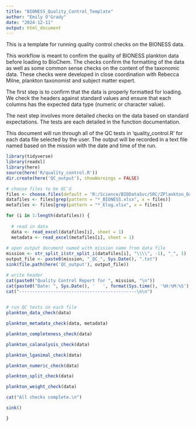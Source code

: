 ```yaml
---
title: "BIONESS_Quality_Control_Template"
author: "Emily O'Grady"
date: "2024-12-11"
output: html_document
---
```

This is a template for running quality control checks on the BIONESS data. 

This workflow is meant to confirm the quality of BIONESS plankton data before
loading to BioChem. The checks confirm the formatting of the data as well as
some common sense checks on the content of the taxonomic data. These checks were
developed in close coordination with Rebecca Milne, plankton taxonomist and 
subject matter expert.


The first step is to confirm that the data is properly formatted for loading. 
We check the headers against standard values and ensure that each columns 
has the expected data type (numeric or character value). 

The next step involves more detailed checks on the data based on standard 
expectations. The tests are each detailed in the function documentation. 

This document will run through all of the QC tests in 'quality_control.R' for 
each data file selected by the user. The output will be recorded in a text file named
based on the mission with the date and time of the run. 

```r
library(tidyverse)
library(readxl)
library(here)
source(here('R/quality_control.R'))
dir.create(here('QC_output'), showWarnings = FALSE)
```

```r

# choose files to be QC'd
files <- choose.files(default = 'R:/Science/BIODataSvc/SRC/ZPlankton_DataRescue/OGrady_2024/FINAL', multi = TRUE)
datafiles <- files[grep(pattern = "*_BIONESS.xlsx", x = files)]
metafiles <- files[grep(pattern = "*_Elog.xlsx", x = files)]

```



```r
for (i in 1:length(datafiles)) {
  
  # read in data
  data <- read_excel(datafiles[i], sheet = 1)
  metadata <- read_excel(metafiles[i], sheet = 1)
  
# open output document named with mission name from data file
mission <- str_split_i(str_split_i(datafiles[i], "\\\\", -1), "_", 1)
output_file <- paste0(mission, "_QC_", Sys.Date(), ".txt")
sink(file.path(here('QC_output'), output_file))

# write header
cat(paste0("Quality Control Report for ", mission, "\n"))
cat(paste0("Date: ", Sys.Date(), '   ', format(Sys.time(), '%H:%M:%S'), "\n\n"))
cat("---------------------------------------------\n\n")
 

# run QC tests on each file
plankton_data_check(data)

plankton_metadata_check(data, metadata)

plankton_completeness_check(data)

plankton_calanalysis_check(data)

plankton_lganimal_check(data)

plankton_numeric_check(data)

plankton_split_check(data)

plankton_weight_check(data)

cat("All checks complete.\n")

sink()

}
```



